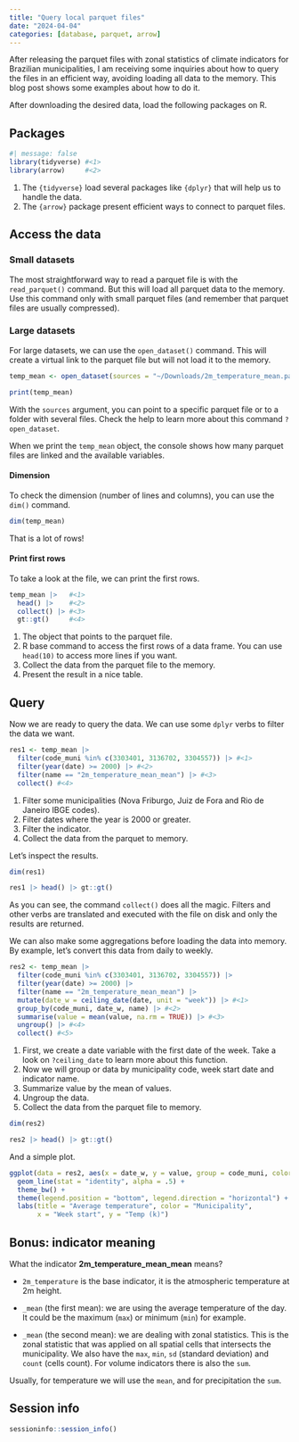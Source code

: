 ```yaml
---
title: "Query local parquet files"
date: "2024-04-04"
categories: [database, parquet, arrow]
---
```


After releasing the parquet files with zonal statistics of climate indicators for Brazilian municipalities, I am receiving some inquiries about how to query the files in an efficient way, avoiding loading all data to the memory. This blog post shows some examples about how to do it.

After downloading the desired data, load the following packages on R.

## Packages

```r
#| message: false
library(tidyverse) #<1>
library(arrow)     #<2>
```

1.  The `{tidyverse}` load several packages like `{dplyr}` that will help us to handle the data.
2.  The `{arrow}` package present efficient ways to connect to parquet files.

## Access the data

### Small datasets

The most straightforward way to read a parquet file is with the `read_parquet()` command. But this will load all parquet data to the memory. Use this command only with small parquet files (and remember that parquet files are usually compressed).

### Large datasets

For large datasets, we can use the `open_dataset()` command. This will create a virtual link to the parquet file but will not load it to the memory.

```r
temp_mean <- open_dataset(sources = "~/Downloads/2m_temperature_mean.parquet")

print(temp_mean)
```

With the `sources` argument, you can point to a specific parquet file or to a folder with several files. Check the help to learn more about this command `?open_dataset`.

When we print the `temp_mean` object, the console shows how many parquet files are linked and the available variables.

#### Dimension

To check the dimension (number of lines and columns), you can use the `dim()` command.

```r
dim(temp_mean)
```

That is a lot of rows!

#### Print first rows

To take a look at the file, we can print the first rows.

```r
temp_mean |>   #<1>
  head() |>    #<2>
  collect() |> #<3>
  gt::gt()     #<4>
```

1.  The object that points to the parquet file.
2.  R base command to access the first rows of a data frame. You can use `head(10)` to access more lines if you want.
3.  Collect the data from the parquet file to the memory.
4.  Present the result in a nice table.

## Query 

Now we are ready to query the data. We can use some `dplyr` verbs to filter the data we want.

```r
res1 <- temp_mean |>
  filter(code_muni %in% c(3303401, 3136702, 3304557)) |> #<1>
  filter(year(date) >= 2000) |> #<2>
  filter(name == "2m_temperature_mean_mean") |> #<3>
  collect() #<4>
```

1.  Filter some municipalities (Nova Friburgo, Juiz de Fora and Rio de Janeiro IBGE codes).
2.  Filter dates where the year is 2000 or greater.
3.  Filter the indicator.
4.  Collect the data from the parquet to memory.

Let's inspect the results.

```r
dim(res1)
```

```r
res1 |> head() |> gt::gt()
```

As you can see, the command `collect()` does all the magic. Filters and other verbs are translated and executed with the file on disk and only the results are returned.

We can also make some aggregations before loading the data into memory. By example, let's convert this data from daily to weekly.

```r
res2 <- temp_mean |>
  filter(code_muni %in% c(3303401, 3136702, 3304557)) |>
  filter(year(date) >= 2000) |>
  filter(name == "2m_temperature_mean_mean") |>
  mutate(date_w = ceiling_date(date, unit = "week")) |> #<1>
  group_by(code_muni, date_w, name) |> #<2>
  summarise(value = mean(value, na.rm = TRUE)) |> #<3>
  ungroup() |> #<4>
  collect() #<5>
```

1.  First, we create a date variable with the first date of the week. Take a look on `?ceiling_date` to learn more about this function.
2.  Now we will group or data by municipality code, week start date and indicator name.
3.  Summarize value by the mean of values.
4.  Ungroup the data.
5.  Collect the data from the parquet file to memory.

```r
dim(res2)
```

```r
res2 |> head() |> gt::gt()
```

And a simple plot.

```r
ggplot(data = res2, aes(x = date_w, y = value, group = code_muni, color = as.character(code_muni))) +
  geom_line(stat = "identity", alpha = .5) +
  theme_bw() +
  theme(legend.position = "bottom", legend.direction = "horizontal") +
  labs(title = "Average temperature", color = "Municipality",
       x = "Week start", y = "Temp (k)")
```

## Bonus: indicator meaning

What the indicator **2m_temperature_mean_mean** means?

-   `2m_temperature` is the base indicator, it is the atmospheric temperature at 2m height.

-   `_mean` (the first mean): we are using the average temperature of the day. It could be the maximum (`max`) or minimum (`min`) for example.

-   `_mean` (the second mean): we are dealing with zonal statistics. This is the zonal statistic that was applied on all spatial cells that intersects the municipality. We also have the `max`, `min`, `sd` (standard deviation) and `count` (cells count). For volume indicators there is also the `sum`.

Usually, for temperature we will use the `mean`, and for precipitation the `sum`.

## Session info

```r
sessioninfo::session_info()
```
